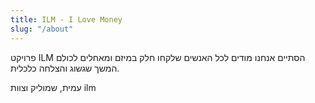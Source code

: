 ```yaml
---
title: ILM - I Love Money
slug: "/about"
---
```


פרויקט ILM הסתיים
 אנחנו מודים לכל האנשים שלקחו חלק במיזם ומאחלים לכולם המשך שגשוג והצלחה כלכלית.

עמית, שמוליק וצוות ilm
